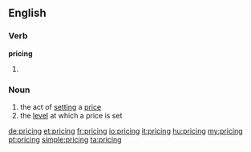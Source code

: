 ==English==

===Verb===
'''pricing'''

# {{present participle of|price}}

===Noun===
{{wikipedia}}
{{en-noun|sg=pricing|-}}

# the act of [[setting]] a [[price]]
# the [[level]] at which a price is set


[[de:pricing]]
[[et:pricing]]
[[fr:pricing]]
[[io:pricing]]
[[it:pricing]]
[[hu:pricing]]
[[my:pricing]]
[[pt:pricing]]
[[simple:pricing]]
[[ta:pricing]]